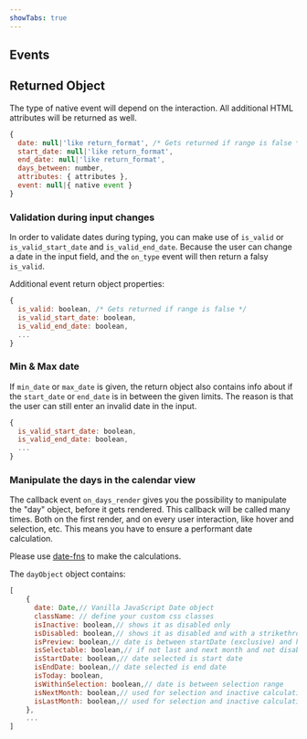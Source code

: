 ```yaml
---
showTabs: true
---
```



## Events

<PropertiesTable props={DatePickerEvents} />

## Returned Object

The type of native event will depend on the interaction.
All additional HTML attributes will be returned as well.

```js
{
  date: null|'like return_format', /* Gets returned if range is false */
  start_date: null|'like return_format',
  end_date: null|'like return_format',
  days_between: number,
  attributes: { attributes },
  event: null|{ native event }
}
```

### Validation during input changes

In order to validate dates during typing, you can make use of `is_valid` or `is_valid_start_date` and `is_valid_end_date`. Because the user can change a date in the input field, and the `on_type` event will then return a falsy `is_valid`.

Additional event return object properties:

```js
{
  is_valid: boolean, /* Gets returned if range is false */
  is_valid_start_date: boolean,
  is_valid_end_date: boolean,
  ...
}
```

### Min & Max date

If `min_date` or `max_date` is given, the return object also contains info about if the `start_date` or `end_date` is in between the given limits. The reason is that the user can still enter an invalid date in the input.

```js
{
  is_valid_start_date: boolean,
  is_valid_end_date: boolean,
  ...
}
```

### Manipulate the days in the calendar view

The callback event `on_days_render` gives you the possibility to manipulate the "day" object, before it gets rendered. This callback will be called many times. Both on the first render, and on every user interaction, like hover and selection, etc. This means you have to ensure a performant date calculation.

Please use [date-fns](https://date-fns.org) to make the calculations.

<VisibleWhenNotVisualTest>
  <DatePickerDateFnsRangeIsWeekend />
</VisibleWhenNotVisualTest>

The `dayObject` object contains:

```js
[
    {
      date: Date,// Vanilla JavaScript Date object
      className: // define your custom css classes
      isInactive: boolean,// shows it as disabled only
      isDisabled: boolean,// shows it as disabled and with a strikethrough
      isPreview: boolean,// date is between startDate (exclusive) and hoverDate (inclusive)
      isSelectable: boolean,// if not last and next month and not disabled – handles z-index
      isStartDate: boolean,// date selected is start date
      isEndDate: boolean,// date selected is end date
      isToday: boolean,
      isWithinSelection: boolean,// date is between selection range
      isNextMonth: boolean,// used for selection and inactive calculation
      isLastMonth: boolean,// used for selection and inactive calculation
    },
    ...
]
```
